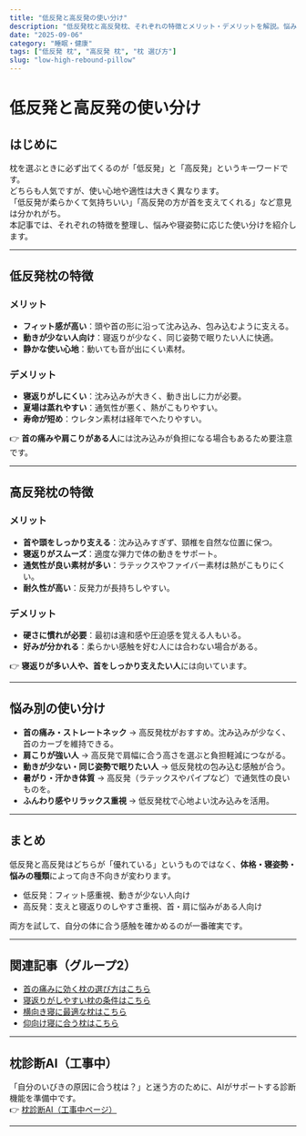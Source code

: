 ```yaml
---
title: "低反発と高反発の使い分け"
description: "低反発枕と高反発枕、それぞれの特徴とメリット・デメリットを解説。悩み別に適した使い分けを紹介します。"
date: "2025-09-06"
category: "睡眠・健康"
tags: ["低反発 枕", "高反発 枕", "枕 選び方"]
slug: "low-high-rebound-pillow"
---
```


# 低反発と高反発の使い分け

## はじめに
枕を選ぶときに必ず出てくるのが「低反発」と「高反発」というキーワードです。  
どちらも人気ですが、使い心地や適性は大きく異なります。  
「低反発が柔らかくて気持ちいい」「高反発の方が首を支えてくれる」など意見は分かれがち。  
本記事では、それぞれの特徴を整理し、悩みや寝姿勢に応じた使い分けを紹介します。

---

## 低反発枕の特徴

### メリット
- **フィット感が高い**：頭や首の形に沿って沈み込み、包み込むように支える。  
- **動きが少ない人向け**：寝返りが少なく、同じ姿勢で眠りたい人に快適。  
- **静かな使い心地**：動いても音が出にくい素材。  

### デメリット
- **寝返りがしにくい**：沈み込みが大きく、動き出しに力が必要。  
- **夏場は蒸れやすい**：通気性が悪く、熱がこもりやすい。  
- **寿命が短め**：ウレタン素材は経年でへたりやすい。  

👉 **首の痛みや肩こりがある人**には沈み込みが負担になる場合もあるため要注意です。

---

## 高反発枕の特徴

### メリット
- **首や頭をしっかり支える**：沈み込みすぎず、頸椎を自然な位置に保つ。  
- **寝返りがスムーズ**：適度な弾力で体の動きをサポート。  
- **通気性が良い素材が多い**：ラテックスやファイバー素材は熱がこもりにくい。  
- **耐久性が高い**：反発力が長持ちしやすい。  

### デメリット
- **硬さに慣れが必要**：最初は違和感や圧迫感を覚える人もいる。  
- **好みが分かれる**：柔らかい感触を好む人には合わない場合がある。  

👉 **寝返りが多い人や、首をしっかり支えたい人**には向いています。

---

## 悩み別の使い分け

- **首の痛み・ストレートネック** → 高反発枕がおすすめ。沈み込みが少なく、首のカーブを維持できる。  
- **肩こりが強い人** → 高反発で肩幅に合う高さを選ぶと負担軽減につながる。  
- **動きが少ない・同じ姿勢で眠りたい人** → 低反発枕の包み込む感触が合う。  
- **暑がり・汗かき体質** → 高反発（ラテックスやパイプなど）で通気性の良いものを。  
- **ふんわり感やリラックス重視** → 低反発枕で心地よい沈み込みを活用。  

---

## まとめ
低反発と高反発はどちらが「優れている」というものではなく、**体格・寝姿勢・悩みの種類**によって向き不向きが変わります。  

- 低反発：フィット感重視、動きが少ない人向け  
- 高反発：支えと寝返りのしやすさ重視、首・肩に悩みがある人向け  

両方を試して、自分の体に合う感触を確かめるのが一番確実です。  

---

## 関連記事（グループ2）
- [首の痛みに効く枕の選び方はこちら](/articles/sleep-health/pillow/group2/pillow-for-neck-pain)
- [寝返りがしやすい枕の条件はこちら](/articles/sleep-health/pillow/group2/pillow-for-turnover)
- [横向き寝に最適な枕はこちら](/articles/sleep-health/pillow/group2/pillow-for-side-sleepers)
- [仰向け寝に合う枕はこちら](/articles/sleep-health/pillow/group2/pillow-for-back-sleepers)

---

## 枕診断AI（工事中）
「自分のいびきの原因に合う枕は？」と迷う方のために、AIがサポートする診断機能を準備中です。  
👉 [枕診断AI（工事中ページ）](/pillow/diagnosis)

---

